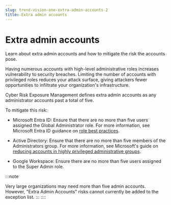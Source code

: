 ```yaml
---
slug: trend-vision-one-extra-admin-accounts-2
title: Extra admin accounts
---
```

# Extra admin accounts

Learn about extra admin accounts and how to mitigate the risk the accounts pose.

Having numerous accounts with high-level administrative roles increases vulnerability to security breaches. Limiting the number of accounts with privileged roles reduces your attack surface, giving attackers fewer opportunities to infiltrate your organization's infrastructure.

Cyber Risk Exposure Management defines extra admin accounts as any administrator accounts past a total of five.

To mitigate this risk:

- Microsoft Entra ID: Ensure that there are no more than five users assigned the Global Administrator role. For more information, see Microsoft Entra ID guidance on [role best practices](https://learn.microsoft.com/en-us/entra/identity/role-based-access-control/best-practices).

- Active Directory: Ensure that there are no more than five members of the Administrators group. For more information, see Microsoft's guide on [reducing accounts in highly privileged administrative groups](https://learn.microsoft.com/en-us/services-hub/unified/health/remediation-steps-ad/review-and-reduce-the-number-of-accounts-in-highly-privileged-administrative-groups).

- Google Workspace: Ensure there are no more than five users assigned to the Super Admin role.

:::note

Very large organizations may need more than five admin accounts. However, "Extra Admin Accounts" risks cannot currently be added to the exception list.
:::
::::
